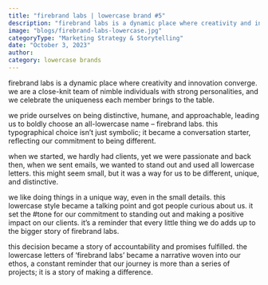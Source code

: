 ```yaml
---
title: "firebrand labs | lowercase brand #5"
description: "firebrand labs is a dynamic place where creativity and innovation converge. we are a close-knit team of nimble individuals with strong personalities, and we celebrate the uniqueness each member brings to the table."
image: "blogs/firebrand-labs-lowercase.jpg"
categoryType: "Marketing Strategy & Storytelling"
date: "October 3, 2023"
author:
category: lowercase brands
---
```


firebrand labs is a dynamic place where creativity and innovation converge. we are a close-knit team of nimble individuals with strong personalities, and we celebrate the uniqueness each member brings to the table.

we pride ourselves on being distinctive, humane, and approachable, leading us to boldly choose an all-lowercase name – firebrand labs. this typographical choice isn’t just symbolic; it became a conversation starter, reflecting our commitment to being different.

when we started, we hardly had clients, yet we were passionate and back then, when we sent emails, we wanted to stand out and used all lowercase letters. this might seem small, but it was a way for us to be different, unique, and distinctive.

we like doing things in a unique way, even in the small details. this lowercase style became a talking point and got people curious about us. it set the #tone for our commitment to standing out and making a positive impact on our clients. it’s a reminder that every little thing we do adds up to the bigger story of firebrand labs.

this decision became a story of accountability and promises fulfilled. the lowercase letters of ‘firebrand labs’ became a narrative woven into our ethos, a constant reminder that our journey is more than a series of projects; it is a story of making a difference.
